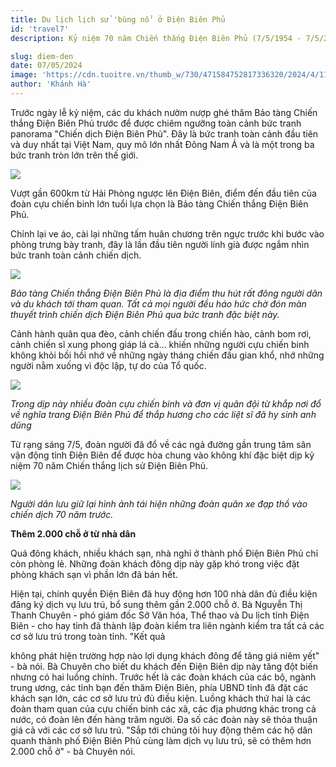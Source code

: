 ---
title: Du lịch lịch sử 'bùng nổ' ở Điện Biên Phủ
id: 'travel7'
description: Kỷ niệm 70 năm Chiến thắng Điện Biên Phủ (7/5/1954 - 7/5/2024), hàng loạt người dân đổ về Điện Biên Phủ để ăn mừng kỷ niệm cùng nghỉ dưỡng.

slug: diem-den
date: 07/05/2024
image: 'https://cdn.tuoitre.vn/thumb_w/730/471584752817336320/2024/4/11/base64-17128344457151063239999.jpeg'
author: 'Khánh Hà'
---

Trước ngày lễ kỷ niệm, các du khách nườm nượp ghé thăm Bảo tàng Chiến thắng Điện Biên Phủ trước để được chiêm ngưỡng toàn cảnh bức tranh panorama "Chiến dịch Điện Biên Phủ". Đây là bức tranh toàn cảnh đầu tiên và duy nhất tại Việt Nam, quy mô lớn nhất Đông Nam Á và là một trong ba bức tranh tròn lớn trên thế giới.

![](https://cdn.tuoitre.vn/thumb_w/730/471584752817336320/2024/4/11/base64-17128344457151063239999.jpeg)

Vượt gần 600km từ Hải Phòng ngược lên Điện Biên, điểm đến đầu tiên của đoàn cựu chiến binh lớn tuổi lựa chọn là Bảo tàng Chiến thắng Điện Biên Phủ.

Chỉnh lại ve áo, cài lại những tấm huân chương trên ngực trước khi bước vào phòng trưng bày tranh, đây là lần đầu tiên người lính già được ngắm nhìn bức tranh toàn cảnh chiến dịch.

![](https://cdn.tuoitre.vn/471584752817336320/2024/4/11/base64-17128343915151201778746.jpeg)

_Bảo tàng Chiến thắng Điện Biên Phủ là địa điểm thu hút rất đông người dân và du khách tới tham quan. Tất cả mọi người đều háo hức chờ đón màn thuyết trình chiến dịch Điện Biên Phủ qua bức tranh đặc biệt này._

Cảnh hành quân qua đèo, cảnh chiến đấu trong chiến hào, cảnh bom rơi, cảnh chiến sĩ xung phong giáp lá cà… khiến những người cựu chiến binh không khỏi bồi hồi nhớ về những ngày tháng chiến đấu gian khổ, nhớ những người nằm xuống vì độc lập, tự do của Tổ quốc.

![](https://cdn.tuoitre.vn/471584752817336320/2024/5/4/san-ho-phg-8-read-only-1714838366965333864194.jpg)

_Trong dịp này nhiều đoàn cựu chiến binh và đơn vị quân đội từ khắp nơi đổ về nghĩa trang Điện Biên Phủ để thắp hương cho các liệt sĩ đã hy sinh anh dũng_

Từ rạng sáng 7/5, đoàn người đã đổ về các ngả đường gần trung tâm sân vận động tỉnh Điện Biên để được hòa chung vào không khí đặc biệt dịp kỷ niệm 70 năm Chiến thắng lịch sử Điện Biên Phủ.

![](https://cdn.tuoitre.vn/thumb_w/1100/471584752817336320/2024/5/7/44035072613558086984025573995176541830660626n-17150500349111197070687.jpg)

_Người dân lưu giữ lại hình ảnh tái hiện những đoàn quân xe đạp thồ vào chiến dịch 70 năm trước._

**Thêm 2.000 chỗ ở từ nhà dân**

Quá đông khách, nhiều khách sạn, nhà nghỉ ở thành phố Điện Biên Phủ chỉ còn phòng lẻ. Những đoàn khách đông dịp này gặp khó trong việc đặt phòng khách sạn vì phần lớn đã bán hết.

Hiện tại, chính quyền Điện Biên đã huy động hơn 100 nhà dân đủ điều kiện đăng ký dịch vụ lưu trú, bổ sung thêm gần 2.000 chỗ ở.
Bà Nguyễn Thị Thanh Chuyên - phó giám đốc Sở Văn hóa, Thể thao và Du lịch tỉnh Điện Biên - cho hay tỉnh đã thành lập đoàn kiểm tra liên ngành kiểm tra tất cả các cơ sở lưu trú trong toàn tỉnh. "Kết quả

không phát hiện trường hợp nào lợi dụng khách đông để tăng giá niêm yết" - bà nói.
Bà Chuyên cho biết du khách đến Điện Biên dịp này tăng đột biến nhưng có hai luồng chính. Trước hết là các đoàn khách của các bộ, ngành trung ương, các tỉnh bạn đến thăm Điện Biên, phía UBND tỉnh đã đặt các khách sạn lớn, các cơ sở lưu trú đủ điều kiện.
Luồng khách thứ hai là các đoàn tham quan của cựu chiến binh các xã, các địa phương khác trong cả nước, có đoàn lên đến hàng trăm người. Đa số các đoàn này sẽ thỏa thuận giá cả với các cơ sở lưu trú.
"Sắp tới chúng tôi huy động thêm các hộ dân quanh thành phố Điện Biên Phủ cùng làm dịch vụ lưu trú, sẽ có thêm hơn 2.000 chỗ ở" - bà Chuyên nói.
